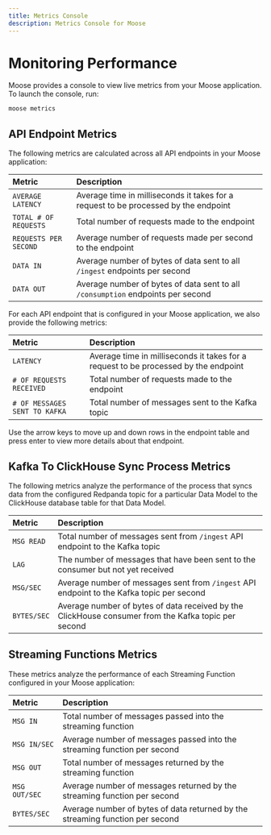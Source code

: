 ```yaml
---
title: Metrics Console
description: Metrics Console for Moose
---
```



# Monitoring Performance

Moose provides a console to view live metrics from your Moose application. To launch the console, run:

```bash filename="Terminal" copy
moose metrics
```

## API Endpoint Metrics

The following metrics are calculated across all API endpoints in your Moose application:

| Metric                | Description                                                                         |
| :-------------------- | :---------------------------------------------------------------------------------- |
| `AVERAGE LATENCY`     | Average time in milliseconds it takes for a request to be processed by the endpoint |
| `TOTAL # OF REQUESTS` | Total number of requests made to the endpoint                                       |
| `REQUESTS PER SECOND` | Average number of requests made per second to the endpoint                          |
| `DATA IN`             | Average number of bytes of data sent to all `/ingest` endpoints per second          |
| `DATA OUT`            | Average number of bytes of data sent to all `/consumption` endpoints per second     |

For each API endpoint that is configured in your Moose application, we also provide the following metrics:

| Metric                        | Description                                                                         |
| :---------------------------- | :---------------------------------------------------------------------------------- |
| `LATENCY`                     | Average time in milliseconds it takes for a request to be processed by the endpoint |
| `# OF REQUESTS RECEIVED`      | Total number of requests made to the endpoint                                       |
| `# OF MESSAGES SENT TO KAFKA` | Total number of messages sent to the Kafka topic                                    |

<Callout type="info" title="Moose Hint">
  Use the arrow keys to move up and down rows in the endpoint table and press
  enter to view more details about that endpoint.
</Callout>

## Kafka To ClickHouse Sync Process Metrics

The following metrics analyze the performance of the process that syncs data from the configured Redpanda topic for a particular Data Model to the ClickHouse database table for that Data Model.

| Metric      | Description                                                                                         |
| :---------- | :-------------------------------------------------------------------------------------------------- |
| `MSG READ`  | Total number of messages sent from `/ingest` API endpoint to the Kafka topic                        |
| `LAG`       | The number of messages that have been sent to the consumer but not yet received                     |
| `MSG/SEC`   | Average number of messages sent from `/ingest` API endpoint to the Kafka topic per second           |
| `BYTES/SEC` | Average number of bytes of data received by the ClickHouse consumer from the Kafka topic per second |

## Streaming Functions Metrics

These metrics analyze the performance of each Streaming Function configured in your Moose application:

| Metric        | Description                                                                   |
| :------------ | :---------------------------------------------------------------------------- |
| `MSG IN`      | Total number of messages passed into the streaming function                   |
| `MSG IN/SEC`  | Average number of messages passed into the streaming function per second      |
| `MSG OUT`     | Total number of messages returned by the streaming function                   |
| `MSG OUT/SEC` | Average number of messages returned by the streaming function per second      |
| `BYTES/SEC`   | Average number of bytes of data returned by the streaming function per second |../../components
